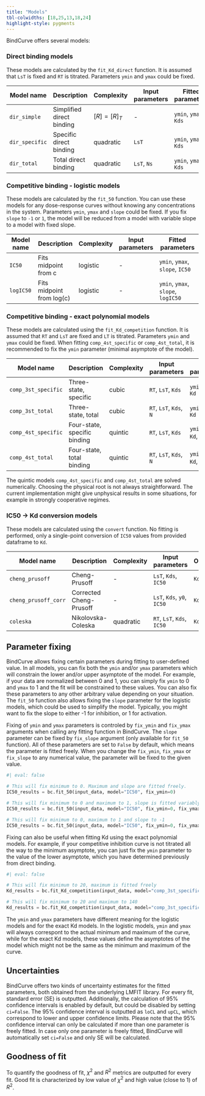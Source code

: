 ```yaml
---
title: "Models"
tbl-colwidths: [18,25,13,18,24]
highlight-style: pygments
---
```


BindCurve offers several models:



### Direct binding models

These models are calculated by the `fit_Kd_direct` function. It is assumed that `LsT` is fixed and `RT` is titrated. Parameters `ymin` and `ymax` could be fixed.

| Model name         | Description              | Complexity    | Input parameters | Fitted parameters    |
|--------------------|--------------------------|---------------|------------------|----------------------|
| `dir_simple`       | Simplified direct binding| $[R] = [R]_T$ | -                | `ymin`, `ymax`, `Kds`  |
| `dir_specific`     | Specific direct binding  | quadratic     | `LsT`            | `ymin`, `ymax`, `Kds`  |
| `dir_total`        | Total direct binding     | quadratic     | `LsT`, `Ns`      | `ymin`, `ymax`, `Kds`  |



### Competitive binding - logistic models

These models are calculated by the `fit_50` function. You can use these models for any dose-response curves without knowing any concentrations in the system. Parameters `ymin`, `ymax` and `slope` could be fixed. If you fix `slope` to `-1` or `1`, the model will be reduced from a model with variable slope to a model with fixed slope. 

| Model name         | Description              | Complexity    | Input parameters | Fitted parameters                 |
|--------------------|--------------------------|---------------|------------------|-----------------------------------|
| `IC50`             | Fits midpoint from c     | logistic      | -                | `ymin`, `ymax`, `slope`, `IC50`     |
| `logIC50`          | Fits midpoint from log(c)| logistic      | -                | `ymin`, `ymax`, `slope`, `logIC50`  |



### Competitive binding - exact polynomial models

These models are calculated using the `fit_Kd_competition` function. It is assumed that `RT` and `LsT` are fixed and `LT` is titrated. Parameters `ymin` and `ymax` could be fixed. When fitting `comp_4st_specific` or `comp_4st_total`, it is recommended to fix the `ymin` parameter (minimal asymptote of the model). 


| Model name         | Description                  | Complexity | Input parameters        | Fitted parameters         |
|--------------------|------------------------------|------------|-------------------------|---------------------------|
| `comp_3st_specific`| Three-state, specific        | cubic      | `RT`, `LsT`, `Kds`      | `ymin`, `ymax`, `Kd`        |
| `comp_3st_total`   | Three-state, total           | cubic      | `RT`, `LsT`, `Kds`, `N` | `ymin`, `ymax`, `Kd`        |
| `comp_4st_specific`| Four-state, specific binding | quintic    | `RT`, `LsT`, `Kds`      | `ymin`, `ymax`, `Kd`, `Kd3` |
| `comp_4st_total`   | Four-state, total binding    | quintic    | `RT`, `LsT`, `Kds`, `N` | `ymin`, `ymax`, `Kd`, `Kd3` |

::: {.callout-warning}
The quintic models `comp_4st_specific` and `comp_4st_total` are solved numerically. Choosing the physical root is not always straightforward. The current implementation might give unphysical results in some situations, for example in strongly cooperative regimes. 
:::


### IC50 -> Kd conversion models
These models are calculated using the `convert` function. No fitting is performed, only a single-point conversion of `IC50` values from provided dataframe to `Kd`.

| Model name         | Description             | Complexity | Input parameters           | Output |
|--------------------|-------------------------|------------|----------------------------|--------|
| `cheng_prusoff`    | Cheng-Prusoff           | -          | `LsT`, `Kds`, `IC50`       | `Kd`   |
|`cheng_prusoff_corr`| Corrected Cheng-Prusoff | -          | `LsT`, `Kds`, `y0`, `IC50` | `Kd`   |
| `coleska`          | Nikolovska-Coleska      | quadratic  | `RT`, `LsT`, `Kds`, `IC50` | `Kd`   |




## Parameter fixing

BindCurve allows fixing certain parameters during fitting to user-defined value. In all models, you can fix both the `ymin` and/or `ymax` parameters which will constrain the lower and/or upper asymptote of the model. For example, if your data are normalized between 0 and 1, you can simply fix `ymin` to 0 and `ymax` to 1 and the fit will be constrained to these values. You can also fix these parameters to any other arbitrary value depending on your situation. The `fit_50` function also allows fixing the `slope` parameter for the logistic models, which could be used to simplify the model. Typically, you might want to fix the slope to either -1 for inhibition, or 1 for activation.


Fixing of `ymin` and `ymax` parameters is controled by `fix_ymin` and `fix_ymax` arguments when calling any fitting function in BindCurve. The `slope` parameter can be fixed by `fix_slope` argument (only available for `fit_50` function). All of these parameters are set to `False` by default, which means the parameter is fitted freely. When you change the `fix_ymin`, `fix_ymax` or `fix_slope` to any numerical value, the parameter will be fixed to the given value. 

```python
#| eval: false

# This will fix minimum to 0. Maximum and slope are fitted freely.
IC50_results = bc.fit_50(input_data, model="IC50", fix_ymin=0)

# This will fix minimum to 0 and maximum to 1, slope is fitted variably
IC50_results = bc.fit_50(input_data, model="IC50", fix_ymin=0, fix_ymax=1)

# This will fix minimum to 0, maximum to 1 and slope to -1
IC50_results = bc.fit_50(input_data, model="IC50", fix_ymin=0, fix_ymax=1, fix_slope=-1)

```

Fixing can also be useful when fitting Kd using the exact polynomial models. For example, if your competitive inhibition curve is not titrated all the way to the minimum asymptote, you can just fix the `ymin` parameter to the value of the lower asymptote, which you have determined previously from direct binding. 

```python
#| eval: false

# This will fix minimum to 20, maximum is fitted freely
Kd_results = bc.fit_Kd_competition(input_data, model="comp_3st_specific", fix_ymin=20)

# This will fix minimum to 20 and maximum to 140
Kd_results = bc.fit_Kd_competition(input_data, model="comp_3st_specific", fix_ymin=20, fix_ymax=140)
```

::: {.callout-note}
The `ymin` and `ymax` parameters have different meaning for the logistic models and for the exact Kd models. In the logistic models, `ymin` and `ymax` will always correspont to the actual minimum and maximum of the curve, while for the exact Kd models, these values define the asymptotes of the model which might not be the same as the minimum and maximum of the curve.
:::



## Uncertainties

BindCurve offers two kinds of uncertainty estimates for the fitted parameters, both obtained from the underlying LMFIT library. For every fit, standard error (SE) is outputted. Additionally, the calculation of 95% confidence intervals is enabled by default, but could be disabled by setting `ci=False`. The 95% confidence interval is outputted as `loCL` and `upCL`, which correspond to lower and upper confidence limits. Please note that the 95% confidence interval can only be calculated if more than one parameter is freely fitted. In case only one parameter is freely fitted, BindCurve will automatically set `ci=False` and only SE will be calculated.



## Goodness of fit

To quantify the goodness of fit, $\chi^2$ and $R^2$ metrics are outputted for every fit. Good fit is characterized by low value of $\chi^2$ and high value (close to 1) of $R^2$.


